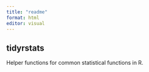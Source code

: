 ```yaml
---
title: "readme"
format: html
editor: visual
---
```


## tidyrstats

Helper functions for common statistical functions in R.

